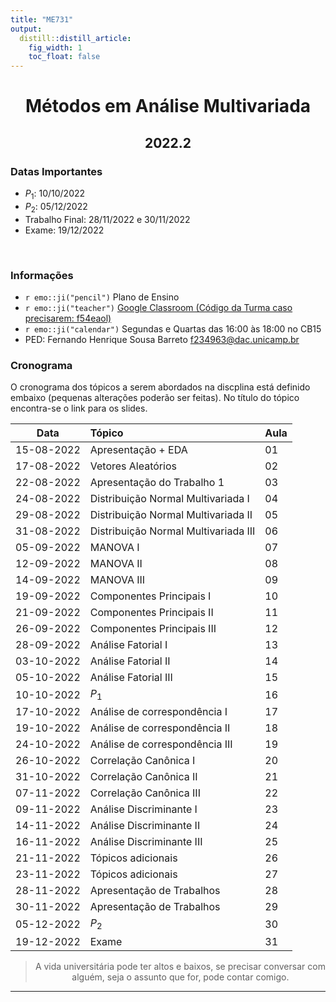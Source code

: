 ```yaml
---
title: "ME731"
output:
  distill::distill_article: 
    fig_width: 1
    toc_float: false  
---
```


<center>

# Métodos em Análise Multivariada

## 2022.2

</center>

### Datas Importantes

- $P_1$: 10/10/2022
- $P_2$: 05/12/2022
- Trabalho Final: 28/11/2022 e 30/11/2022
- Exame: 19/12/2022

</br>

### Informações 

- `r emo::ji("pencil")` Plano de Ensino
- `r emo::ji("teacher")` [Google Classroom  (Código da Turma caso precisarem: f54eaol)](https://classroom.google.com/c/NTM3ODYxMzYyMTIz?cjc=f54eaol)
- `r emo::ji("calendar")` Segundas e Quartas das 16:00 às 18:00 no CB15
- PED: Fernando Henrique Sousa Barreto <f234963@dac.unicamp.br>


### **Cronograma**

O cronograma dos tópicos a serem abordados na discplina está definido embaixo (pequenas alterações poderão ser feitas). No título do tópico encontra-se o link para os slides.


| Data  | Tópico                         | Aula |
|:-----:|:-------------------------------|--------|
| 15-08-2022     | Apresentação + EDA  | 01 | 
| 17-08-2022     | Vetores Aleatórios   | 02 | 
| 22-08-2022     | Apresentação do Trabalho 1  | 03 | 
| 24-08-2022     | Distribuição Normal Multivariada I  | 04 | 
| 29-08-2022     | Distribuição Normal Multivariada II  | 05 | 
| 31-08-2022     | Distribuição Normal Multivariada III  | 06 | 
| 05-09-2022     | MANOVA I  | 07 | 
| 12-09-2022     | MANOVA II  | 08 | 
| 14-09-2022     | MANOVA III   | 09 | 
| 19-09-2022     | Componentes Principais I   | 10 | 
| 21-09-2022     | Componentes Principais II  | 11 | 
| 26-09-2022     | Componentes Principais III  | 12 | 
| 28-09-2022     | Análise Fatorial I   | 13 | 
| 03-10-2022     | Análise Fatorial II   | 14 | 
| 05-10-2022     | Análise Fatorial III  | 15 | 
| 10-10-2022     | $P_1$   | 16 |
| 17-10-2022     | Análise de correspondência I  | 17 | 
| 19-10-2022     | Análise de correspondência II  | 18 | 
| 24-10-2022     | Análise de correspondência III  | 19 | 
| 26-10-2022     | Correlação Canônica I  | 20 | 
| 31-10-2022     | Correlação Canônica II   | 21 | 
| 07-11-2022     | Correlação Canônica III  | 22 | 
| 09-11-2022     | Análise Discriminante I   | 23 | 
| 14-11-2022     | Análise Discriminante II | 24 | 
| 16-11-2022     | Análise Discriminante III   | 25 | 
| 21-11-2022     | Tópicos adicionais  | 26 | 
| 23-11-2022     | Tópicos adicionais  | 27 | 
| 28-11-2022     | Apresentação de Trabalhos  | 28 | 
| 30-11-2022     | Apresentação de Trabalhos   | 29 | 
| 05-12-2022     | $P_2$  | 30 | 
| 19-12-2022     | Exame  | 31 | 

<center>

> A vida universitária pode ter altos e baixos, se precisar conversar com alguém, seja o assunto que for, pode contar comigo. 

</center>



---- 
